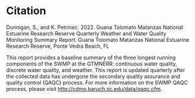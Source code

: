 # Citation {.unnumbered}

Dunnigan, S., and K. Petrinec. 2022. Guana Tolomato Matanzas National Estuarine Research Reserve Quarterly Weather and Water Quality Monitoring Summary Report. Guana Tolomato Matanzas National Estuarine Research Reserve, Ponte Vedra Beach, FL

```{=openxml}
<w:p><w:r><w:br w:type="page"/></w:r></w:p>
```

::: callout-important
This report provides a baseline summary of the three longest running components of the SWMP at the GTMNERR: continuous water quality, discrete water quality, and weather. This report is updated quarterly after the collected data has undergone the secondary quality assurance and quality control (QAQC) process. For more information on the SWMP QAQC process, please visit <http://cdmo.baruch.sc.edu/data/qaqc.cfm>.
:::